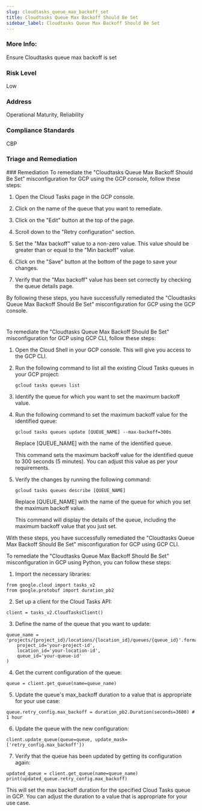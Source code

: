 ```yaml
---
slug: cloudtasks_queue_max_backoff_set
title: Cloudtasks Queue Max Backoff Should Be Set
sidebar_label: Cloudtasks Queue Max Backoff Should Be Set
---
```


### More Info:

Ensure Cloudtasks queue max backoff is set

### Risk Level

Low

### Address

Operational Maturity, Reliability

### Compliance Standards

CBP

### Triage and Remediation
<Tabs>
<Tab title='Remediation'>
### Remediation

<AccordionGroup>
<Accordion title='Using Console' defaultOpen='true'>
To remediate the "Cloudtasks Queue Max Backoff Should Be Set" misconfiguration for GCP using the GCP console, follow these steps:

1. Open the Cloud Tasks page in the GCP console.

2. Click on the name of the queue that you want to remediate.

3. Click on the "Edit" button at the top of the page.

4. Scroll down to the "Retry configuration" section.

5. Set the "Max backoff" value to a non-zero value. This value should be greater than or equal to the "Min backoff" value.

6. Click on the "Save" button at the bottom of the page to save your changes.

7. Verify that the "Max backoff" value has been set correctly by checking the queue details page.

By following these steps, you have successfully remediated the "Cloudtasks Queue Max Backoff Should Be Set" misconfiguration for GCP using the GCP console.

#
</Accordion>

<Accordion title='Using CLI'>
To remediate the "Cloudtasks Queue Max Backoff Should Be Set" misconfiguration for GCP using GCP CLI, follow these steps:

1. Open the Cloud Shell in your GCP console. This will give you access to the GCP CLI.

2. Run the following command to list all the existing Cloud Tasks queues in your GCP project:

   ```
   gcloud tasks queues list
   ```

3. Identify the queue for which you want to set the maximum backoff value.

4. Run the following command to set the maximum backoff value for the identified queue:

   ```
   gcloud tasks queues update [QUEUE_NAME] --max-backoff=300s
   ```

   Replace [QUEUE_NAME] with the name of the identified queue.

   This command sets the maximum backoff value for the identified queue to 300 seconds (5 minutes). You can adjust this value as per your requirements.

5. Verify the changes by running the following command:

   ```
   gcloud tasks queues describe [QUEUE_NAME]
   ```

   Replace [QUEUE_NAME] with the name of the queue for which you set the maximum backoff value.

   This command will display the details of the queue, including the maximum backoff value that you just set.

With these steps, you have successfully remediated the "Cloudtasks Queue Max Backoff Should Be Set" misconfiguration for GCP using GCP CLI.
</Accordion>

<Accordion title='Using Python'>
To remediate the "Cloudtasks Queue Max Backoff Should Be Set" misconfiguration in GCP using Python, you can follow these steps:

1. Import the necessary libraries:

```
from google.cloud import tasks_v2
from google.protobuf import duration_pb2
```

2. Set up a client for the Cloud Tasks API:

```
client = tasks_v2.CloudTasksClient()
```

3. Define the name of the queue that you want to update:

```
queue_name = 'projects/{project_id}/locations/{location_id}/queues/{queue_id}'.format(
    project_id='your-project-id',
    location_id='your-location-id',
    queue_id='your-queue-id'
)
```

4. Get the current configuration of the queue:

```
queue = client.get_queue(name=queue_name)
```

5. Update the queue's max_backoff duration to a value that is appropriate for your use case:

```
queue.retry_config.max_backoff = duration_pb2.Duration(seconds=3600) # 1 hour
```

6. Update the queue with the new configuration:

```
client.update_queue(queue=queue, update_mask=['retry_config.max_backoff'])
```

7. Verify that the queue has been updated by getting its configuration again:

```
updated_queue = client.get_queue(name=queue_name)
print(updated_queue.retry_config.max_backoff)
```

This will set the max backoff duration for the specified Cloud Tasks queue in GCP. You can adjust the duration to a value that is appropriate for your use case.
</Accordion>

</AccordionGroup>
</Tab>
</Tabs>

